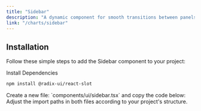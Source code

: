 ```yaml
---
title: "Sidebar"
description: "A dynamic component for smooth transitions between panels."
link: "/charts/sidebar"
---
```


<ComponentPreview name="sidebar-demo" />

## Installation

Follow these simple steps to add the Sidebar component to your project:

<Steps>

<Step>
Install Dependencies
</Step>

```bash 
npm install @radix-ui/react-slot 
```

<Step>
    Create a new file: `components/ui/sidebar.tsx` and copy the code below:
</Step>

<CollapsibleSource name="sidebar" />

<Step>
    Adjust the import paths in both files according to your project's structure.
</Step>

</Steps>
